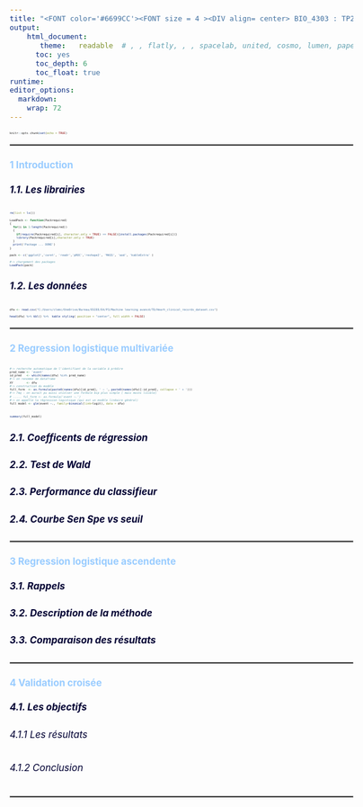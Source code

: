 ---
title: "<FONT color='#6699CC'><FONT size = 4 ><DIV align= center> BIO_4303 : TP2 Regression Logistique </DIV></FONT></FONT>"
output:
    html_document:
       theme:   readable  # , , flatly, , , spacelab, united, cosmo, lumen, paper, sandstone, simplex,  yeti default cerulean journal    darkl    
      toc: yes
      toc_depth: 6
      toc_float: true
runtime: 
editor_options: 
  markdown: 
    wrap: 72
---

```{=html}
<style type="text/css">
body, td {font-size: 17px;}
code.r{font-size: 5px;}
pre { font-size: 15px;}
</style>
```
```{r setup, include=FALSE}
knitr::opts_chunk$set(echo = TRUE)
```

</FONT></FONT>

<hr style="border: 1px  solid gray">

</hr>
#### <FONT color='#99CCFF'> 1 Introduction</FONT>
##### <FONT color='#000033'> 1.1. Les librairies </FONT>

```{r cars}
rm(list = ls())

LoadPack <- function(Packrequired)
{
  for(i in 1:length(Packrequired))
  {
    if(require(Packrequired[i], character.only = TRUE) == FALSE){install.packages(Packrequired[i])}
    library(Packrequired[i],character.only = TRUE)
  }
  print('Package ... DONE')
}

pack <- c('ggplot2','caret', 'readr','pROC','reshape2', 'MASS', 'aod', 'kableExtra' )

#-> chargement des packages
LoadPack(pack)
```


##### <FONT color='#000033'> 1.2. Les données </FONT>
```{r}
dfw <- read.csv("C:/Users/clemc/OneDrive/Bureau/ESIEE/E4/P3/Machine learning avancé/TD/Hearh_clinical_records_dataset.csv")

head(dfw) %>% kbl() %>%  kable_styling( position = "center", full_width = FALSE)
```


</FONT></FONT>
<hr style="border: 1px  solid gray">
</hr>

#### <FONT color='#99CCFF'> 2 Regression logistique multivariée</FONT>
```{r}
#-> recherche automatique de l'identifiant de la variable à prédire 
pred_name <- 'event' 
id_pred   <- which(names(dfw) %in% pred_name)   
#-> on renomme de dataframe
XY        <- dfw 
#-> construction du modèle
full_form  <- as.formula(paste0(names(dfw)[id_pred], ' ~ ', paste0(names(dfw)[-id_pred], collapse = ' + ')))
#-> rmq : on aurait pu aussi utiolser une formule bcp plus simple ( mais moins lisible)
# ..... ful_form <- as.formula('event ~.')
#-> on appelle la règression logistique (qui est un modèle linéaire général)
full_model <- glm(event ~., family=binomial(link=logit), data = dfw)
```
```{r}
summary(full_model)
```

##### <FONT color='#000033'> 2.1. Coefficents de régression </FONT>
##### <FONT color='#000033'> 2.2. Test de Wald</FONT>
##### <FONT color='#000033'> 2.3. Performance du classifieur</FONT>
##### <FONT color='#000033'> 2.4. Courbe Sen Spe vs seuil</FONT>



</FONT></FONT>
<hr style="border: 1px  solid gray">
</hr>

#### <FONT color='#99CCFF'> 3 Regression logistique ascendente</FONT>
##### <FONT color='#000033'> 3.1. Rappels</FONT>
##### <FONT color='#000033'> 3.2. Description de la méthode</FONT>
##### <FONT color='#000033'> 3.3. Comparaison des résultats</FONT>



</FONT></FONT>
<hr style="border: 1px  solid gray">
</hr>

#### <FONT color='#99CCFF'> 4 Validation croisée</FONT>
##### <FONT color='#000033'> 4.1. Les objectifs</FONT>
###### <FONT color='#000033'> 4.1.1 Les résultats</FONT>
###### <FONT color='#000033'> 4.1.2 Conclusion</FONT>




</FONT></FONT>
<hr style="border: 1px  solid gray">
</hr>


